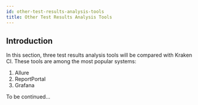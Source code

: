 ```yaml
---
id: other-test-results-analysis-tools
title: Other Test Results Analysis Tools
---
```




## Introduction

In this section, three test results analysis tools will be compared with Kraken
CI. These tools are among the most popular systems:

1. Allure
2. ReportPortal
3. Grafana

To be continued...

<!--
Limited Reporting and Visualization: The built-in reporting and
visualization capabilities of these CI/CD tools may be limited, and
organizations may need to rely on external tools or plugins for more
advanced or customizable reporting and visualization of test results.

### vs Allure

https://docs.qameta.io/allure/#_report_structure

Allure is an open-source test results reporting framework that
provides interactive and customizable HTML reports with rich
visualization of test results data. It supports popular testing
frameworks such as JUnit, TestNG, Cucumber, and more, and offers
features such as history trend analysis, test execution timeline, and
detailed test status and duration reports.



### vs ReportPortal

ReportPortal is an open-source test results analytics platform that
provides interactive web-based reports for analyzing and visualizing
test results data. It supports various testing frameworks, including
JUnit, TestNG, Cucumber, and more, and offers features such as smart
item search, trends analysis, and advanced filtering and sorting
options.


### vs Grafana

Grafana is a popular open-source data visualization tool that
can be used for test results analytics. It supports integration with
various data sources, including test results data, and offers a wide
range of visualization options, such as line charts, bar charts, pie
charts, and more. Grafana also provides customizable dashboards for
tracking and monitoring test results over time.

ELK Stack (Elasticsearch, Logstash, Kibana): ELK Stack is a set of
open-source tools that can be used for log and data analytics,
including test results data. Elasticsearch is a powerful search and
analytics engine, Logstash is a data collection and processing tool,
and Kibana is a data visualization tool. Together, they can be used to
ingest, process, analyze, and visualize test results data in real-time
or near real-time.

Test Management Tools: Many test management tools, such as TestRail,
qTest, and Zephyr, provide built-in test results analytics
features. These tools often offer customizable reports, dashboards,
and analytics capabilities for analyzing test results data, tracking
test coverage, and identifying trends and patterns in test execution.

Xray: Xray is a test management tool for Jira that provides test
results analytics capabilities. It offers customizable reports,
dashboards, and gadgets for tracking and analyzing test results data,
including test execution status, coverage, and trends. Xray supports
popular testing frameworks such as JUnit, TestNG, and Cucumber.

TestComplete: TestComplete is an automated testing tool that provides
built-in test results analytics features. It offers customizable
reports and dashboards for analyzing test results data, including test
execution status, coverage, and trends. TestComplete supports a wide
range of testing frameworks and platforms, including web, mobile,
desktop, and API testing.

-->